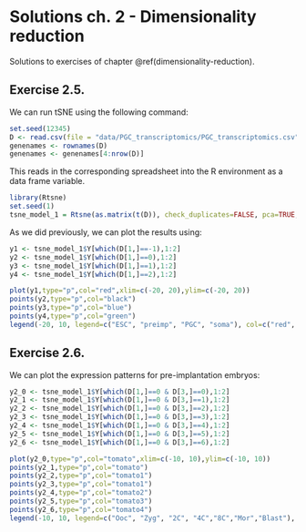 # Solutions ch. 2 - Dimensionality reduction {#solutions-dimensionality-reduction}

Solutions to exercises of chapter \@ref(dimensionality-reduction).

## Exercise 2.5. 

We can run tSNE using the following command:

```r
set.seed(12345)
D <- read.csv(file = "data/PGC_transcriptomics/PGC_transcriptomics.csv", header = TRUE, sep = ",", row.names=1)
genenames <- rownames(D)
genenames <- genenames[4:nrow(D)]
```

This reads in the corresponding spreadsheet into the R environment as a data frame variable. 


```r
library(Rtsne)
set.seed(1)
tsne_model_1 = Rtsne(as.matrix(t(D)), check_duplicates=FALSE, pca=TRUE, perplexity=100, theta=0.5, dims=2)
```


As we did previously, we can plot the results using:

```r
y1 <- tsne_model_1$Y[which(D[1,]==-1),1:2]
y2 <- tsne_model_1$Y[which(D[1,]==0),1:2]
y3 <- tsne_model_1$Y[which(D[1,]==1),1:2]
y4 <- tsne_model_1$Y[which(D[1,]==2),1:2]

plot(y1,type="p",col="red",xlim=c(-20, 20),ylim=c(-20, 20))
points(y2,type="p",col="black")
points(y3,type="p",col="blue")
points(y4,type="p",col="green")
legend(-20, 10, legend=c("ESC", "preimp", "PGC", "soma"), col=c("red", "black", "blue", "green"),pch="o", bty="n", cex=0.8)
```

## Exercise 2.6.

We can plot the expression patterns for pre-implantation embryos:

```r
y2_0 <- tsne_model_1$Y[which(D[1,]==0 & D[3,]==0),1:2]
y2_1 <- tsne_model_1$Y[which(D[1,]==0 & D[3,]==1),1:2]
y2_2 <- tsne_model_1$Y[which(D[1,]==0 & D[3,]==2),1:2]
y2_3 <- tsne_model_1$Y[which(D[1,]==0 & D[3,]==3),1:2]
y2_4 <- tsne_model_1$Y[which(D[1,]==0 & D[3,]==4),1:2]
y2_5 <- tsne_model_1$Y[which(D[1,]==0 & D[3,]==5),1:2]
y2_6 <- tsne_model_1$Y[which(D[1,]==0 & D[3,]==6),1:2]

plot(y2_0,type="p",col="tomato",xlim=c(-10, 10),ylim=c(-10, 10))
points(y2_1,type="p",col="tomato")
points(y2_2,type="p",col="tomato1")
points(y2_3,type="p",col="tomato1")
points(y2_4,type="p",col="tomato2")
points(y2_5,type="p",col="tomato3")
points(y2_6,type="p",col="tomato4")
legend(-10, 10, legend=c("Ooc", "Zyg", "2C", "4C","8C","Mor","Blast"), col=c("tomato", "tomato", "tomato1", "tomato1", "tomato2","tomato3","tomato4"),pch="o", bty="n", cex=0.8)
```
